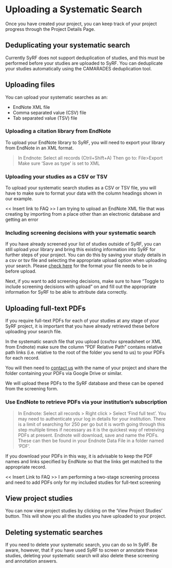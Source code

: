 # Uploading a Systematic Search {#systematicSearch}

Once you have created your project, you can keep track of your project progress through the Project Details Page.

## Deduplicating your systematic search
Currently SyRF does not support deduplication of studies, and this must be performed before your studies are uploaded to SyRF. You can deduplicate your studies automatically using the CAMARADES deduplication tool.
<!-- link to Kaitlyn's tool -->

## Uploading files
You can upload your systematic searches as an:

* EndNote XML file
* Comma separated value (CSV) file
* Tab separated value (TSV) file

### Uploading a citation library from EndNote
To upload your EndNote library to SyRF, you will need to export your library from EndNote in an XML format.

> In Endnote: Select all records (Ctril+Shift+A)
> Then go to: File>Export
> Make sure ‘Save as type’ is set to XML

### Uploading your studies as a CSV or TSV
To upload your systematic search studies as a CSV or TSV file, you will have to make sure to format your data with the column headings shown in our example.
<!-- link to example -->

<< Insert link to FAQ >>
I am trying to upload an EndNote XML file that was creating by importing from a place other than an electronic database and getting an error

### Including screening decisions with your systematic search
If you have already screened your list of studies outside of SyRF, you can still upload your library and bring this existing information into SyRF for further steps of your project. You can do this by saving your study details in a csv or tsv file and selecting the appropriate upload option when uploading your search. Please [check here](https://app.syrf.org.uk/assets/pdfs/Systematic%20search%20instructions.pdf) for the format your file needs to be in before upload.

Next, if you want to add screening decisions, make sure to have “Toggle to include screening decisions with upload” on and fill out the appropriate information for SyRF to be able to attribute data correctly.

## Uploading full-text PDFs
If you require full-text PDFs for each of your studies at any stage of your SyRF project, it is important that you have already retrieved these before uploading your search file. 

In the systematic search file that you upload (csv/tsv spreadsheet or XML from Endnote) make sure the column “PDF Relative Path” contains relative path links (i.e. relative to the root of the folder you send to us) to your PDFs for each record.

You will then need to [contact us](syrf.info@ed.ac.uk) with the name of your project and share the folder containing your PDFs via Google Drive or similar.

We will upload these PDFs to the SyRF database and these can be opened from the screening form.


### Use EndNote to retrieve PDFs via your institution’s subscription

> In Endnote: Select all records > Right click > Select ‘Find full text’. You may need to authenticate your log in details for your institution. There is a limit of searching for 250 per go but it is worth going through this step multiple times if necessary as it is the quickest way of retreiving PDFs at present. Endnote will download, save and name the PDFs. These can then be found in your Endnote Data File in a folder named ‘PDF’.

If you download your PDFs in this way, it is advisable to keep the PDF names and links specified by EndNote so that the links get matched to the appropriate record.

<< Insert Link to FAQ >>
I am performing a two-stage screening process and need to add PDFs only for my included studies for full-text screening

## View project studies
You can now view project studies by clicking on the ‘View Project Studies’ button. This will show you all the studies you have uploaded to your project.

## Deleting systematic searches
If you need to delete your systematic search, you can do so In SyRF. Be aware, however, that if you have used SyRF to screen or annotate these studies, deleting your systematic search will also delete these screening and annotation answers.

